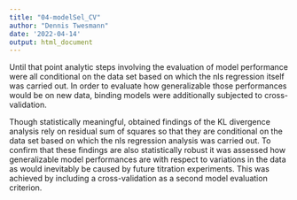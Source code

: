 ```yaml
---
title: "04-modelSel_CV"
author: "Dennis Twesmann"
date: '2022-04-14'
output: html_document
---
```


Until that point analytic steps involving the evaluation of model performance were all conditional
on the data set based on which the nls regression itself was carried out. In order to evaluate
how generalizable those performances would be on new data, binding models were additionally subjected to cross-validation.

Though statistically meaningful, obtained findings of the KL divergence analysis rely on residual sum of squares so that they are conditional on the data set based on which the nls regression analysis was carried out. To confirm that these findings are also statistically robust it was assessed how generalizable model performances are with respect to variations in the data as would inevitably be caused by future titration experiments. This was achieved by including a cross-validation as a second model evaluation criterion.
